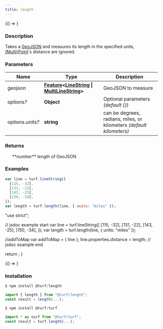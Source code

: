 ```yaml
---
title: length
---
```



<!-- Expose turf as global var for experimenting in the browser console -->

<BrowserOnly>{() => <WindowTurfGlobal turf={turf} />}</BrowserOnly>

### Description

Takes a [GeoJSON](https://tools.ietf.org/html/rfc7946#section-3) and measures its length in the specified units, [(Multi)Point](https://tools.ietf.org/html/rfc7946#section-3.1.2)'s distance are ignored.

### Parameters

| Name                  | Type                                                                                                                                                                                                     | Description                                                          |
| --------------------- | -------------------------------------------------------------------------------------------------------------------------------------------------------------------------------------------------------- | -------------------------------------------------------------------- |
| geojson               | **[Feature](https://tools.ietf.org/html/rfc7946#section-3.2)\<[LineString](https://tools.ietf.org/html/rfc7946#section-3.1.4) \| [MultiLineString](https://tools.ietf.org/html/rfc7946#section-3.1.5)>** | GeoJSON to measure                                                   |
| options<i>?</i>       | **Object**                                                                                                                                                                                               | Optional parameters _(default \{})_                                  |
| options.units<i>?</i> | **string**                                                                                                                                                                                               | can be degrees, radians, miles, or kilometers _(default kilometers)_ |

### Returns

<ul>
  **number** length of GeoJSON

</ul>

### Examples

```javascript
var line = turf.lineString([
  [115, -32],
  [131, -22],
  [143, -25],
  [150, -34],
]);
var length = turf.length(line, { units: "miles" });
```

  "use strict";

  // jsdoc example start
  var line = turf.lineString([
    [115, -32],
    [131, -22],
    [143, -25],
    [150, -34],
  ]);
  var length = turf.length(line, { units: "miles" });

  //addToMap
  var addToMap = { line };
  line.properties.distance = length;
  // jsdoc example end

  return <ExampleMap addToMap={addToMap} />;
}

<!-- prettier-ignore -->
<BrowserOnly>{() => <Map0 />}</BrowserOnly>

### Installation

```javascript
$ npm install @turf/length

import { length } from "@turf/length";
const result = length(...);
```

```javascript
$ npm install @turf/turf

import * as turf from "@turf/turf";
const result = turf.length(...);
```
